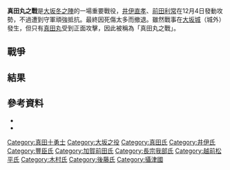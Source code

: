 {{Infobox Military Conflict
|conflict=真田丸之戰
|partof=
|image=[[File:Osaka_no_eki_winter.png|300px]]
|caption=
|date=[[慶長|慶長]]19年[[十二月初四|12月4日]]（1615年1月3日）
|place=[[攝津國|攝津國]][[大阪城|大坂城]]南端
|result=豐臣軍勝利（德川軍撤退）
|combatant1=[[Image:Mon-Tokugawa.png|15px]][[德川幕府|德川軍]]
|combatant2=[[Image:Goshichi_no_kiri_inverted.svg|20px]][[豐臣氏|豐臣軍]]（真田軍）
|commander1=真田丸正面<br/>[[前田利常|前田利常]][[File:Japanese_crest_Umebachi.svg|20px]]<br />八丁目口・谷町口<br />[[井伊直孝|井伊直孝]]、[[松平忠直|松平忠直]]
|commander2=真田丸<br />[[真田信繁|真田信繁]][[File:Japanese_Crest_rokumonsen.svg|20px]]<br />
八丁目口・谷町口<br />[[後藤基次|後藤基次]]、[[木村重成|木村重成]]、[[長宗我部盛親|長宗我部盛親]]
|strength1=26,000人以上
|strength2=17,000人以上
|casualties1=不明
|casualties2=不明
}}
{{japanese|japanese=真田丸の戦い|kana=さなだまるのたたかい|romaji=Sanadamaru no Tatakai}}
{{Campaignbox Siege of Osaka}}

'''真田丸之戰'''是[[大坂冬之陣|大坂冬之陣]]的一場重要戰役，[[井伊直孝|井伊直孝]]、[[前田利常|前田利常]]在12月4日發動攻勢，不過遭到守軍頑強抵抗。最終因死傷太多而撤退。雖然戰事在[[大坂城|大坂城]]（城外）發生，但只有[[真田丸|真田丸]]受到正面攻擊，因此被稱為「真田丸之戰」。

==戰爭==

==結果==

==參考資料==
*{{lang|ja|《戦況図録 大坂の陣》（新人物往来社 別冊歴史読本56）　ISBN 4404030568}}{{ja}}
*{{lang|ja|《激闘 大坂の陣》，[[學習研究社|學習研究社]]　ISBN 4056022364}}{{ja}}

[[Category:真田十勇士|Category:真田十勇士]]
[[Category:大坂之役|Category:大坂之役]]
[[Category:真田氏|Category:真田氏]]
[[Category:井伊氏|Category:井伊氏]]
[[Category:豐臣氏|Category:豐臣氏]]
[[Category:加賀前田氏|Category:加賀前田氏]]
[[Category:長宗我部氏|Category:長宗我部氏]]
[[Category:越前松平氏|Category:越前松平氏]]
[[Category:木村氏|Category:木村氏]]
[[Category:後藤氏|Category:後藤氏]]
[[Category:攝津國|Category:攝津國]]